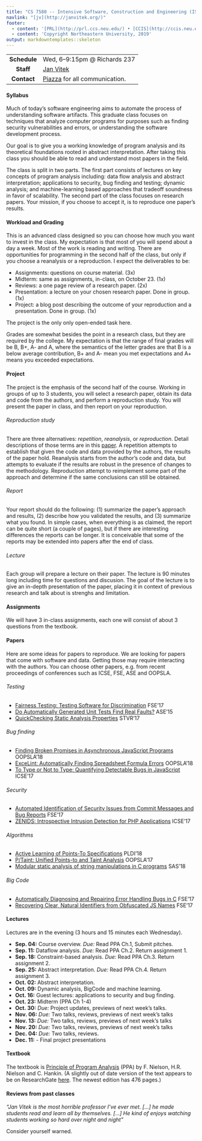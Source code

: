 ```yaml
---
title: "CS 7580 -- Intensive Software, Construction and Engineering (ISCE)"
navlink: "[jv](http://janvitek.org/)"
footer:
  - content: '[PRL](http://prl.ccs.neu.edu/) • [CCIS](http://ccis.neu.edu/)<br/>'
  - content: 'Copyright Northeastern University, 2019'
output: markdowntemplates::skeleton
---
```


 --------------   --------------------------------------
  **Schedule**    Wed, 6--9:15pm @ Richards 237
     **Staff**    [Jan Vitek](http://janvitek.org) 
   **Contact**    [Piazza](https://piazza.com/class/jxj2gpglhna5ob) for all communication.
   ------------   --------------------------------------

#### Syllabus

Much of today's software engineering aims to automate the process of understanding software artifacts. 
This graduate class focuses on techniques that analyze computer programs for purposes such as finding 
security vulnerabilities and errors, or understanding the software development process.

Our goal is to give you a working knowledge of program analysis and its theoretical foundations rooted 
in abstract interpretation. After taking this class you should be able to read and understand most papers 
in the field.

The class is split in two parts. The first part consists of lectures on key concepts of program analysis 
including: data flow analysis and abstract interpretation; applications to security, bug finding and testing; 
dynamic analysis; and machine-learning based approaches that tradeoff soundness in favor of scalability.
The second part of the class focuses on research papers. Your mission, if you choose to accept it, is to 
reproduce one paper's results. 

#### Workload and Grading

This is an advanced class designed so you can choose how much you want to invest in the class.
My expectation is that most of you will spend about a day a week. Most of the work is reading
and writing. There are opportunities for programming in the second half of the class, but only
if you choose a reanalysis or a reproduction.  I expect the deliverables to be:

 * Assignments: questions on  course material. (3x)
 * Midterm: same as assignments, in-class, on October 23.  (1x)
 * Reviews: a one page review of a research paper. (2x)
 * Presentation: a lecture on your chosen research paper. Done in group. (1x)
 * Project: a blog post describing the outcome of your reproduction and a presentation. Done in group. (1x)

The project is the only only open-ended task here. 

Grades are somewhat besides the point in a research class, but they are required by the college.
My expectation is that the range of final grades will be B, B+, A- and A, where the semantics 
of the letter grades are that B is a below average contribution, B+ and A- mean you
met  expectations and A+ means you exceeded expectations.

#### Project

The project is the emphasis of the second half of the course.
Working in groups of up to 3 students, you will select a research paper, obtain its data and code from the authors, and perform a reproduction study.
You will present the paper in class, and then report on your reproduction.

###### Reproduction study

There are three alternatives:  _repetition_, _reanalysis_, or _reproduction_.  Detail descriptions of those terms are in this [paper](https://arxiv.org/abs/1901.10220). 
A repetition attempts to establish that given the code and data provided by the authors, the results of the paper hold. 
Reanalysis starts from the author's code and data, but attempts to evaluate if the results are robust in the presence of changes to the methodology.  Reproduction attempt to reimplement some part of the approach and determine if the same conclusions can still be obtained.  

###### Report

Your report should do the following: (1) summarize the paper's approach and results, (2) describe how you validated the results, and (3) summarize what you found. In simple cases, when everything is as claimed, the report can be quite short (a couple of pages), but if there are interesting differences the reports can be longer.  It is conceivable that some of the reports may be extended into papers after the end of class.

###### Lecture

Each group will prepare a lecture on their paper. The lecture is 90 minutes long including time for questions and discusion. The goal of the lecture is to give an in-depth presentation of the paper, placing it in context of previous research and talk about is strenghs and limitation.

#### Assignments

We will have 3 in-class assignments, each one will consist of about 3 questions from  the textbook.

 
#### Papers

Here are some ideas for papers to reproduce.
We are looking for papers that come with software and data. 
Getting those may require interacting with the authors.
You can choose other papers, e.g. from recent proceedings of conferences such as ICSE, FSE, ASE and OOPSLA.

###### Testing

 * [Fairness Testing: Testing Software for Discrimination](https://dl.acm.org/citation.cfm?id=3106277) FSE'17
 * [Do Automatically Generated Unit Tests Find Real Faults?](https://dl.acm.org/citation.cfm?id=2916135.2916250) ASE'15
 * [QuickChecking Static Analysis Properties](https://doi.org/10.1002/stvr.1640) STVR'17 

###### Bug finding

 * [Finding Broken Promises in Asynchronous JavaScript Programs](https://doi.org/10.1145/3276532) OOPSLA'18 
 * [ExceLint: Automatically Finding Spreadsheet Formula Errors](https://doi.org/10.1145/3276518) OOPSLA'18
 * [To Type or Not to Type: Quantifying Detectable Bugs in JavaScript](https://dl.acm.org/citation.cfm?id=3097459) ICSE'17 

###### Security 

 * [Automated Identification of Security Issues from Commit Messages and Bug Reports](https://dl.acm.org/citation.cfm?id=3117771) FSE'17 
 * [ZENIDS: Introspective Intrusion Detection for PHP Applications](https://dl.acm.org/citation.cfm?id=3097397) ICSE'17

###### Algorithms  

 * [Active Learning of Points-To Specifications](http://doi.org/10.1145/3192366.3192383)  PLDI'18
 * [P/Taint: Unified Points-to and Taint Analysis](https://doi.org/10.1145/3133926) OOPSLA'17
 * [Modular static analysis of string manipulations in C programs](https://hal.sorbonne-universite.fr/hal-01884772/document) SAS'18

###### Big Code

 * [Automatically Diagnosing and Repairing Error Handling Bugs in C](https://dl.acm.org/citation.cfm?id=3106300) FSE'17
 * [Recovering Clear, Natural Identifiers from Obfuscated JS Names](https://dl.acm.org/citation.cfm?id=3106289) FSE'17  

#### Lectures

Lectures are in the evening (3 hours and 15 minutes each Wednesday).

 + **Sep. 04:** Course overview.  _Due:_ Read PPA Ch.1, Submit pitches.
 + **Sep. 11:** Dataflow analysis. _Due:_  Read PPA Ch.2. Return assignment 1.
 + **Sep. 18:** Constraint-based analysis. _Due:_ Read PPA Ch.3. Return assignment 2.
 + **Sep. 25:** Abstract interpretation. _Due:_ Read PPA Ch.4. Return assignment 3.
 + **Oct. 02:** Abstract interpretation.
 + **Oct. 09:** Dynamic analysis, BigCode and machine learning.
 + **Oct. 16:** Guest lectures: applications to security and bug finding.
 + **Oct. 23:** Midterm (PPA Ch 1-4)
 + **Oct. 30:** _Due:_ Project updates, previews of next week's talks.
 + **Nov. 06:** _Due:_ Two talks, reviews, previews of next week's talks
 + **Nov. 13:** _Due:_ Two talks, reviews, previews of next week's talks
 + **Nov. 20:** _Due:_ Two talks, reviews, previews of next week's talks
 + **Dec. 04:** _Due:_ Two talks, reviews.
 + **Dec. 11:** - Final project presentations

#### Textbook

The textbook is [Principle of Program Analysis](https://www.amazon.com/Principles-Program-Analysis-Flemming-Nielson-dp-3642084745/dp/3642084745/ref=mt_paperback?_encoding=UTF8&me=&qid=) (PPA) by F. Nielson, H.R. Nielson and C. Hankin.  (A slightly out of date version of the text appears to be on ResearchGate [here](https://www.researchgate.net/publication/265352570_Principles_of_Program_Analysis). The newest edition has 476 pages.)


####  Reviews from past classes

_"Jan Vitek is the most horrible professor I've ever met. [...] he made students read and learn all by themselves. [...] He kind of enjoys watching students working so hard  over night and night"_

Consider yourself warned.
